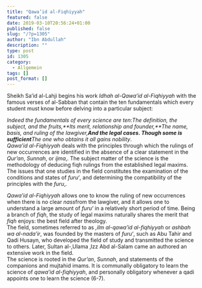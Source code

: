 ```yaml
---
title: "Qawa’id al-Fiqhiyyah"
featured: false
date: 2019-03-10T20:56:24+01:00
published: false
slug: "/?p=1305"
author: "Ibn Abdullah"
description: ""
type: post
id: 1305
category:
  - Allgemein
tags: []
post_format: []
---
```


Sheikh Sa’id al-Lahji begins his work _Idhah al-Qawa’id al-Fiqhiyyah_ with the famous verses of al-Sabban that contain the ten fundamentals which every student must know before delving into a particular subject:

_Indeed the fundamentals of every science are ten_:_The definition, the subject, and the fruits,**Its merit, relationship and founder,**The name, basis, and ruling of the lawgiver,**And the legal cases. Though some is sufficient**The one who obtains it all gains nobility_.  
 _Qawa’id al-Fiqhiyyah_ deals with the principles through which the rulings of new occurrences are identified in the absence of a clear statement in the _Qur’an_, _Sunnah_, or _ijma_‚. The subject matter of the science is the methodology of deducing fiqh rulings from the established legal maxims. The issues that one studies in the field constitutes the examination of the conditions and states of _furu‘_, and determining the compatibility of the principles with the _furu_‚.

_Qawa’id al-Fiqhiyyah_ allows one to know the ruling of new occurrences when there is no clear *nass*from the lawgiver, and it allows one to understand a large amount of _furu‘_ in a relatively short period of time. Being a branch of _fiqh_, the study of legal maxims naturally shares the merit that _fiqh_ enjoys: the best field after theology.  
 The field, sometimes referred to as _‚ilm al-qawa’id al-fiqhiyyah_ or _ashbah wa al-nada’ir_, was founded by the masters of _furu‘_, such as Abu Tahir and Qadi Husayn, who developed the field of study and transmitted the science to others. Later, Sultan al-‚Ulama ‚Izz Abd al-Salam came an authored an extensive work in the field.  
 The science is rooted in the _Qur’an_, _Sunnah_, and statements of the companions and mujtahid imams. It is communally obligatory to learn the science of _qawa’id al-fiqhiyyah_, and personally obligatory whenever a qadi appoints one to learn the science (6-7).
